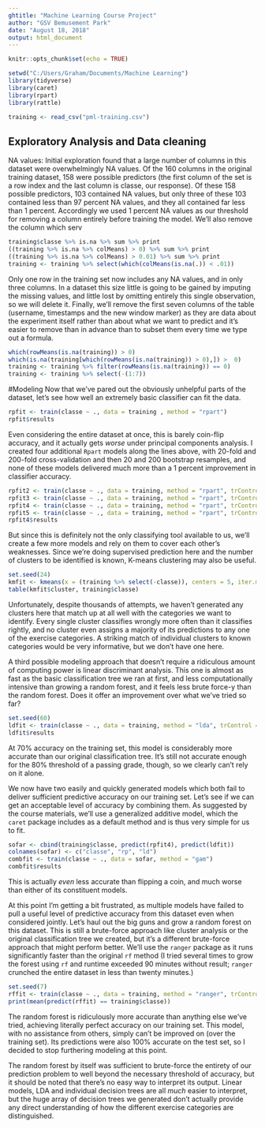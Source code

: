 ---
ghtitle: "Machine Learning Course Project"
author: "GSV Bemusement Park"
date: "August 18, 2018"
output: html_document
---

```{r setup, include=FALSE}
knitr::opts_chunk$set(echo = TRUE)
```
```{r}
setwd("C:/Users/Graham/Documents/Machine Learning")
library(tidyverse)
library(caret)
library(rpart)
library(rattle)

training <- read_csv("pml-training.csv")
```

## Exploratory Analysis and Data cleaning

NA values: Initial exploration found that a large number of columns in this dataset were overwhelmingly NA values. Of the 160 columns in the original training dataset, 158 were possible predictors (the first column of the set is a row index and the last column is classe, our response). Of these 158 possible predictors, 103 contained NA values, but only three of these 103 contained less than 97 percent NA values, and they all contained far less than 1 percent. Accordingly we used 1 percent NA values as our threshold for removing a column entirely before training the model. We'll also remove the column which serv
```{r}
training$classe %>% is.na %>% sum %>% print
((training %>% is.na %>% colMeans) > 0) %>% sum %>% print
((training %>% is.na %>% colMeans) > 0.01) %>% sum %>% print
training <- training %>% select(which(colMeans(is.na(.)) < .01))
```
Only one row in the training set now includes any NA values, and in only three columns. In a dataset this size little is going to be gained by imputing the missing values, and little lost by omitting entirely this single observation, so we will delete it. Finally, we'll remove the first seven columns of the table (username, timestamps and the new window marker) as they are data about the experiment itself rather than about what we want to predict and it's easier to remove than in advance than to subset them every time we type out a formula.
```{r}
which(rowMeans(is.na(training)) > 0)
which(is.na(training[which(rowMeans(is.na(training)) > 0),]) >  0)
training <- training %>% filter(rowMeans(is.na(training)) == 0)
training <- training %>% select(-(1:7))
```
#Modeling
Now that we've pared out the obviously unhelpful parts of the dataset, let's see how well an extremely basic classifier can fit the data.
```{r}
rpfit <- train(classe ~ ., data = training , method = "rpart")
rpfit$results
```
Even considering the entire dataset at once, this is barely coin-flip accuracy, and it actually gets *worse* under principal components analysis. I created four additional `Rpart` models along the lines above, with 20-fold and 200-fold cross-validation and then 20 and 200 bootstrap resamples, and none of these models delivered much more than a 1 percent improvement in classifier accuracy.
```{r}
rpfit2 <- train(classe ~ ., data = training, method = "rpart", trControl = trainControl("cv", 20))
rpfit3 <- train(classe ~ ., data = training, method = "rpart", trControl = trainControl("cv", 200))
rpfit4 <- train(classe ~ ., data = training, method = "rpart", trControl = trainControl("boot", 20))
rpfit5 <- train(classe ~ ., data = training, method = "rpart", trControl = trainControl("boot", 200))
rpfit4$results
```
But since this is definitely not the only classifying tool available to us, we'll create a few more models and rely on them to cover each other's weaknesses. Since we're doing supervised prediction here and the number of clusters to be identified is known, K-means clustering may also be useful.
```{r}
set.seed(24)
kmfit <- kmeans(x = (training %>% select(-classe)), centers = 5, iter.max = 5000, nstart = 2000)
table(kmfit$cluster, training$classe)
```
Unfortunately, despite thousands of attempts, we haven't generated any clusters here that match up at all well with the categories we want to identify. Every single cluster classifies wrongly more often than it classifies rightly, and no cluster even assigns a majority of its predictions to any one of the exercise categories. A striking match of individual clusters to known categories would be very informative, but we don't have one here.

A third possible modeling approach that doesn't require a ridiculous amount of computing power is linear discriminant analysis. This one is almost as fast as the basic classification tree we ran at first, and less computationally intensive than growing a random forest, and it feels less brute force-y than the random forest. Does it offer an improvement over what we've tried so far?
```{r}
set.seed(60)
ldfit <- train(classe ~ ., data = training, method = "lda", trControl = trainControl(method = "cv", number = 20))
ldfit$results
```
At 70% accuracy on the training set, this model is considerably more accurate than our original classification tree. It's still not accurate enough for the 80% threshold of a passing grade, though, so we clearly can't rely on it alone.

We now have two easily and quickly generated models which both fail to deliver sufficient predictive accuracy on our training set. Let's see if we can get an acceptable level of accuracy by combining them. As suggested by the course materials, we'll use a generalized additive model, which the `caret` package includes as a default method and is thus very simple for us to fit.
```{r}
sofar <- cbind(training$classe, predict(rpfit4), predict(ldfit))
colnames(sofar) <- c("classe", "rp", "ld")
combfit <- train(classe ~ ., data = sofar, method = "gam")
combfit$results
```
This is actually *even* less accurate than flipping a coin, and much worse than either of its constituent models.

At this point I'm getting a bit frustrated, as multiple models have failed to pull a useful level of predictive accuracy from this dataset even when considered jointly. Let's haul out the big guns and grow a random forest on this dataset. This is still a brute-force approach like cluster analysis or the original classification tree we created, but it's a different brute-force approach that might perform better. We'll use the `ranger` package as it runs significantly faster than the original `rf` method (I tried several times to grow the forest using `rf` and runtime exceeded 90 minutes without result; `ranger` crunched the entire dataset in less than twenty minutes.)
```{r}
set.seed(7)
rffit <- train(classe ~ ., data = training, method = "ranger", trControl = trainControl(method = "cv", number = 12))
print(mean(predict(rffit) == training$classe))
```
The random forest is ridiculously more accurate than anything else we've tried, achieving literally perfect accuracy on our training set. This model, with no assistance from others, simply can't be improved on (over the training set). Its predictions were also 100% accurate on the test set, so I decided to stop furthering modeling at this point.

The random forest by itself was sufficient to brute-force the entirety of our prediction problem to well beyond the necessary threshold of accuracy, but it should be noted that there's no easy way to interpret its output. Linear models, LDA and individual decision  trees are all *much* easier to interpret, but the huge array of decision trees we generated don't actually provide any direct understanding of how the different exercise categories are distinguished.
